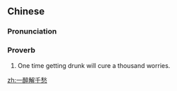 ==Chinese==
{{zh-forms}}

===Pronunciation===
{{zh-pron
|m=一 zuì jiě qiān chóu
|c=jat1 zeoi3 gaai2 cin1 sau4
|cat=prov
}}

===Proverb===
{{zh-proverb}}

# One time getting drunk will cure a thousand worries.

[[zh:一醉解千愁]]